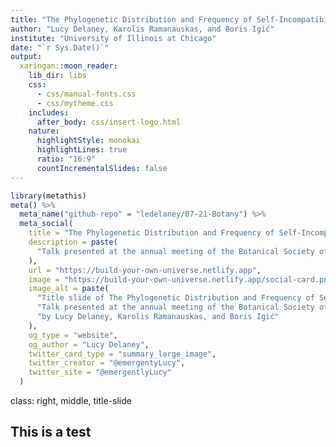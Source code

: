 ```yaml
---
title: "The Phylogenetic Distribution and Frequency of Self-Incompatibility in the Legumes"
author: "Lucy Delaney, Karolis Ramanauskas, and Boris Igić"
institute: "University of Illinois at Chicago"
date: "`r Sys.Date()`"
output:
  xaringan::moon_reader:
    lib_dir: libs
    css:
      - css/manual-fonts.css
      - css/mytheme.css
    includes:
      after_body: css/insert-logo.html
    nature:
      highlightStyle: monokai
      highlightLines: true
      ratio: "16:9"
      countIncrementalSlides: false
---
```


```r
library(metathis)
meta() %>%
  meta_name("github-repo" = "ledelaney/07-21-Botany") %>% 
  meta_social(
    title = "The Phylogenetic Distribution and Frequency of Self-Incompatibility in the Legumes",
    description = paste(
      "Talk presented at the annual meeting of the Botanical Society of America, 2021"
    ),
    url = "https://build-your-own-universe.netlify.app",
    image = "https://build-your-own-universe.netlify.app/social-card.png",
    image_alt = paste(
      "Title slide of The Phylogenetic Distribution and Frequency of Self-Incompatibility in the Legumes", 
      "Talk presented at the annual meeting of the Botanical Society of America, 2021", 
      "by Lucy Delaney, Karolis Ramanauskas, and Boris Igić"
    ),
    og_type = "website",
    og_author = "Lucy Delaney",
    twitter_card_type = "summary_large_image",
    twitter_creator = "@emergentyLucy",
    twitter_site = "@emergentlyLucy"
  )
```

class: right, middle, title-slide

## This is a test